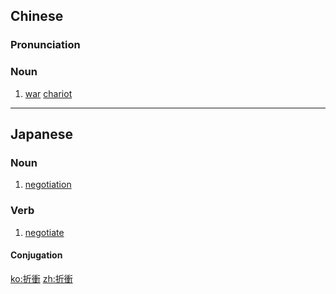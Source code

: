 {{also|折冲}}
==Chinese==
{{zh-forms|s=折冲}}

===Pronunciation===
{{zh-pron
|m=zhéchōng
|cat=n
}}

===Noun===
{{zh-noun}}

# {{lb|zh|archaic}} [[war]] [[chariot]]

----

==Japanese==
{{ja-kanjitab|折|衝}}

===Noun===
{{ja-noun|せっしょう}}

# [[negotiation]]

===Verb===
{{ja-verb-suru|k|hira=せっしょう|rom=sesshō}}

# [[negotiate]]

====Conjugation====
{{ja-suru|折衝|せっしょう|sesshō}}

[[ko:折衝]]
[[zh:折衝]]